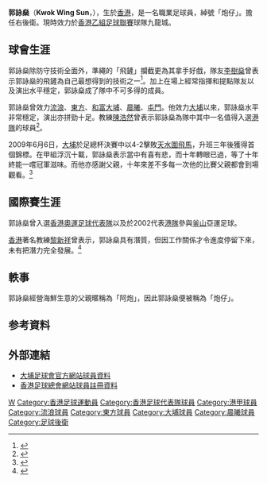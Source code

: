 {{noteta|G1=足球}}{{Football player infobox
| playername = 郭詠燊
| image = [[File:Kwok_Wing_Sun.JPG|280 px]]
| fullname = 郭詠燊<br>Kwok, Wing Sun
| nickname = 炮仔
| englishfullname= 
| height = {{height|m=1.68}}
| dateofbirth = {{birth date and age|1981|9|11}}
| countryofbirth =
| cityofbirth = {{BHKG}}
| currentclub = 花花
| clubnumber = 
| position = 後衛
| years = 200x–2006<br />2006 <br/> 2006–2012 <br/> 2012–2013<br/> 2013–2014<br/> 2013–2014<br/> 2014–2015<br>2015–2017<br>2017–2019<br>2019
| clubs = [[香港流浪足球會|流浪]]<br />[[東方足球會|東方]]<br />[[大埔足球會|和富大埔]]<br>[[屯門體育會足球隊|屯門]]<br>[[東方足球會|東方沙龍]]<br>→[[晨曦體育會|晨曦]](外借)<br>[[大埔足球會|大埔]]<br>[[晨曦體育會|晨曦]]<br>[[花花足球會|花花]]<br>[[九龍城足球隊|九龍城]]
| caps(goals) = 
| nationalteam = [[香港足球代表隊|香港]]
| nationalyears = 2001
| nationalcaps(goals) = ?場 (?球)
| pcupdate =
| ntupdate = 
}}

'''郭詠燊'''（'''Kwok Wing Sun'''，{{bd|1981年|9月11日}}），生於[[香港|香港]]，是一名職業足球員，綽號「炮仔」。擔任右後衛。現時效力於[[香港乙組足球聯賽|香港乙組足球聯賽]]球隊九龍城。

==球會生涯==
郭詠燊除防守技術全面外，準繩的「飛鏟」攔截更為其拿手好戲，隊友[[李樹燊|李樹燊]]曾表示郭詠燊的飛鏟為自己最想得到的技術之一<ref>{{cite news |title=6小福踢出港甲夢 大埔師兄威廉康廉成推動力 |url=http://hk.news.yahoo.com/article/090123/4/adjb.html |date=2009年1月24日 |accessdate=2009-06-13 |publisher=明報}}</ref>。加上在場上經常指揮和提點隊友以及演出水平穩定，郭詠燊成了隊中不可多得的成員。

郭詠燊曾效力[[流浪|流浪]]、[[東方|東方]]、[[和富大埔|和富大埔]]、[[晨曦|晨曦]]、[[屯門|屯門]]。他效力[[大埔足球會|大埔]]以來，郭詠燊水平非常穩定，演出亦拼勁十足。教練[[陳浩然|陳浩然]]曾表示郭詠燊為隊中其中一名值得入選[[香港足球代表隊|港隊]]的球員<ref>{{cite news |title=大埔重創愉園上榜首 |url=http://hk.beta.news.yahoo.com/article/081018/3/8sde.html |date=2008年10月19日 |accessdate=2009-06-13 |publisher=星島日報 }}{{dead link|date=2018年4月 |bot=InternetArchiveBot |fix-attempted=yes }}</ref>。

2009年6月6日，[[大埔足球會|大埔]]於足總杯決賽中以4-2擊敗[[天水圍飛馬|天水圍飛馬]]，升班三年後獲得首個錦標。在甲組浮沉十載，郭詠燊表示當中有喜有悲，而十年轉眼已過，等了十年終能一嚐冠軍滋味。而他亦感謝父親，十年來差不多每一次他的比賽父親都會到場觀看。<ref>{{cite news |title=大埔隊長陳旭智：歷練奪冠更有意義 |url=http://www.takungpao.com:82/news/09/06/07/WF-1094124.htm |date=2009年6月7日 |accessdate=2009-06-07 |publisher=大公報 }}{{dead link|date=十月 2017 |bot=InternetArchiveBot }}</ref>

==國際賽生涯==
郭詠燊曾入選[[香港奧運足球代表隊|香港奧運足球代表隊]]以及於2002代表[[香港足球代表隊|港隊]]參與[[釜山|釜山]]亞運足球。

[[香港|香港]]著名教練[[黎新祥|黎新祥]]曾表示，郭詠燊具有潛質，但因工作關係才令進度停留下來，未有把潛力完全發展。<ref>{{cite book
| title = 《[[香港足球誌|香港足球誌]]》
| publisher = 上書局
| year = 2008
| pages = 125
| isbn = 978-9881773524
}}</ref>

== 軼事 ==
郭詠燊經營海鮮生意的父親暱稱為「阿炮」，因此郭詠燊便被稱為「炮仔」。

== 参考資料 ==
{{Reflist}}

==外部連結==
*[https://web.archive.org/web/20101111033203/http://tpfc.org.hk/players/kwokwingsun.html 大埔足球會官方網站球員資料]
*[https://www.hkfa.com/ch/club/6/detail?player=4917 香港足球總會網站球員註冊資料] {{Wayback|url=https://www.hkfa.com/ch/club/6/detail?player=4917 |date=20170624053201 }}

{{2002年亞運會香港參賽名單}}

{{DEFAULTSORT:Kwok Wing Sun}} 
[[Category:郭姓|W]]
[[Category:香港足球運動員|Category:香港足球運動員]]
[[Category:香港足球代表隊球員|Category:香港足球代表隊球員]]
[[Category:港甲球員|Category:港甲球員]]
[[Category:流浪球員|Category:流浪球員]]
[[Category:東方球員|Category:東方球員]]
[[Category:大埔球員|Category:大埔球員]]
[[Category:晨曦球員|Category:晨曦球員]]
[[Category:足球後衛|Category:足球後衛]]